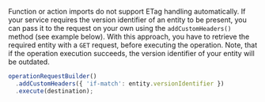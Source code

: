 Function or action imports do not support ETag handling automatically.
If your service requires the version identifier of an entity to be present, you can pass it to the request on your own using the `addCustomHeaders()` method (see example below).
With this approach, you have to retrieve the required entity with a `GET` request, before executing the operation.
Note, that if the operation execution succeeds, the version identifier of your entity will be outdated.

```ts
operationRequestBuilder()
  .addCustomHeaders({ 'if-match': entity.versionIdentifier })
  .execute(destination);
```
